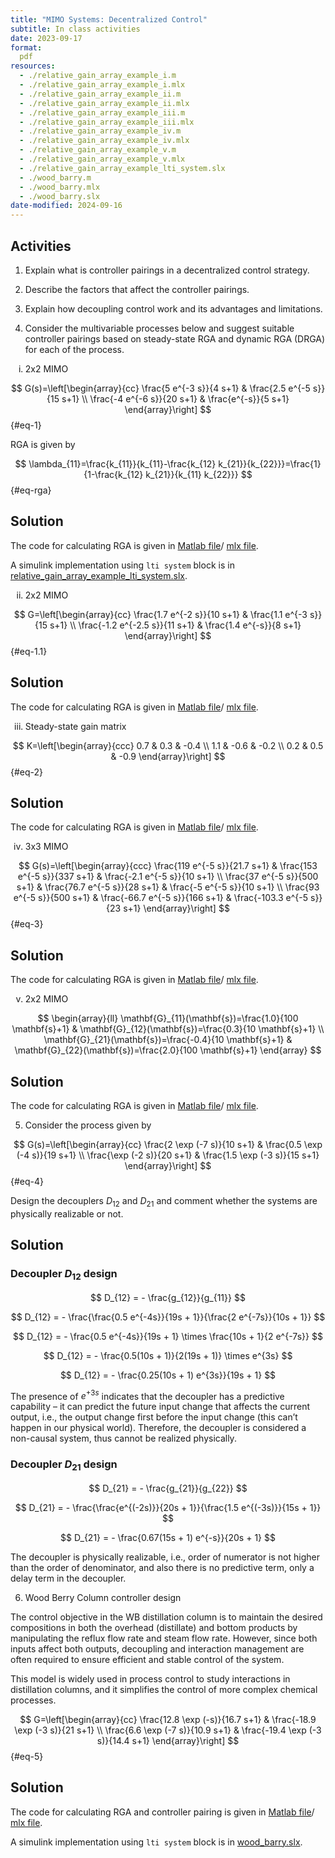 ```yaml
---
title: "MIMO Systems: Decentralized Control"
subtitle: In class activities
date: 2023-09-17
format:
  pdf
resources:
  - ./relative_gain_array_example_i.m
  - ./relative_gain_array_example_i.mlx
  - ./relative_gain_array_example_ii.m
  - ./relative_gain_array_example_ii.mlx
  - ./relative_gain_array_example_iii.m
  - ./relative_gain_array_example_iii.mlx
  - ./relative_gain_array_example_iv.m
  - ./relative_gain_array_example_iv.mlx
  - ./relative_gain_array_example_v.m
  - ./relative_gain_array_example_v.mlx
  - ./relative_gain_array_example_lti_system.slx
  - ./wood_barry.m
  - ./wood_barry.mlx
  - ./wood_barry.slx
date-modified: 2024-09-16
---
```


## Activities

1. Explain what is controller pairings in a decentralized control strategy.

2. Describe the factors that affect the controller pairings.

3. Explain how decoupling control work and its advantages and limitations.

4. Consider the multivariable processes below and suggest suitable controller pairings based on steady-state RGA and dynamic RGA (DRGA) for each of the process.

i. 2x2 MIMO

$$
G(s)=\left[\begin{array}{cc}
\frac{5 e^{-3 s}}{4 s+1} & \frac{2.5 e^{-5 s}}{15 s+1} \\
\frac{-4 e^{-6 s}}{20 s+1} & \frac{e^{-s}}{5 s+1}
\end{array}\right]
$${#eq-1}

RGA is given by

$$
\lambda_{11}=\frac{k_{11}}{k_{11}-\frac{k_{12} k_{21}}{k_{22}}}=\frac{1}{1-\frac{k_{12} k_{21}}{k_{11} k_{22}}}
$${#eq-rga}

::: {.callout-tip collapse="true"}
## Solution

The code for calculating RGA is given in [Matlab
file](./relative_gain_array_example_i.m)/ [mlx
file](./relative_gain_array_example_i.mlx). 

A simulink implementation using `lti system` block is in
[relative_gain_array_example_lti_system.slx](./relative_gain_array_example_lti_system.slx).
:::


ii. 2x2 MIMO

$$
G=\left[\begin{array}{cc}
\frac{1.7 e^{-2 s}}{10 s+1} & \frac{1.1 e^{-3 s}}{15 s+1} \\
\frac{-1.2 e^{-2.5 s}}{11 s+1} & \frac{1.4 e^{-s}}{8 s+1}
\end{array}\right]
$${#eq-1.1}

::: {.callout-tip collapse="true"}
## Solution

The code for calculating RGA is given in [Matlab
file](./relative_gain_array_example_ii.m)/ [mlx
file](./relative_gain_array_example_ii.mlx). 

:::



iii.  Steady-state gain matrix

$$
K=\left[\begin{array}{ccc}
0.7 & 0.3 & -0.4 \\
1.1 & -0.6 & -0.2 \\
0.2 & 0.5 & -0.9
\end{array}\right]
$${#eq-2}

::: {.callout-tip collapse="true"}
## Solution

The code for calculating RGA is given in [Matlab
file](./relative_gain_array_example_iii.m)/ [mlx
file](./relative_gain_array_example_iii.mlx). 

:::


iv. 3x3 MIMO

$$
G(s)=\left[\begin{array}{ccc}
\frac{119 e^{-5 s}}{21.7 s+1} & \frac{153 e^{-5 s}}{337 s+1} & \frac{-2.1 e^{-5 s}}{10 s+1} \\
\frac{37 e^{-5 s}}{500 s+1} & \frac{76.7 e^{-5 s}}{28 s+1} & \frac{-5 e^{-5 s}}{10 s+1} \\
\frac{93 e^{-5 s}}{500 s+1} & \frac{-66.7 e^{-5 s}}{166 s+1} & \frac{-103.3 e^{-5 s}}{23 s+1}
\end{array}\right]
$${#eq-3}

::: {.callout-tip collapse="true"}
## Solution

The code for calculating RGA is given in [Matlab
file](./relative_gain_array_example_iv.m)/ [mlx
file](./relative_gain_array_example_iv.mlx). 

:::


v. 2x2 MIMO

$$
\begin{array}{ll}
\mathbf{G}_{11}(\mathbf{s})=\frac{1.0}{100 \mathbf{s}+1} & \mathbf{G}_{12}(\mathbf{s})=\frac{0.3}{10 \mathbf{s}+1} \\
\mathbf{G}_{21}(\mathbf{s})=\frac{-0.4}{10 \mathbf{s}+1} & \mathbf{G}_{22}(\mathbf{s})=\frac{2.0}{100 \mathbf{s}+1}
\end{array}
$$

::: {.callout-tip collapse="true"}
## Solution

The code for calculating RGA is given in [Matlab
file](./relative_gain_array_example_v.m)/ [mlx
file](./relative_gain_array_example_v.mlx). 

:::

5. Consider the process given by

$$
G(s)=\left[\begin{array}{cc}
\frac{2 \exp (-7 s)}{10 s+1} & \frac{0.5 \exp (-4 s)}{19 s+1} \\
\frac{\exp (-2 s)}{20 s+1} & \frac{1.5 \exp (-3 s)}{15 s+1}
\end{array}\right]
$${#eq-4}

Design the decouplers $D_{12}$ and $D_{21}$ and comment whether the systems are physically realizable or not.

::: {.callout-tip collapse="true"}
## Solution

### Decoupler $D_{12}$ design

$$
D_{12} = - \frac{g_{12}}{g_{11}}
$$

$$
D_{12} = - \frac{\frac{0.5 e^{-4s}}{19s + 1}}{\frac{2 e^{-7s}}{10s + 1}}
$$

$$
D_{12} = - \frac{0.5 e^{-4s}}{19s + 1} \times \frac{10s + 1}{2 e^{-7s}}
$$

$$
D_{12} = - \frac{0.5(10s + 1)}{2(19s + 1)} \times e^{3s}
$$

$$
D_{12} = - \frac{0.25(10s + 1) e^{3s}}{19s + 1}
$$

The presence of $e^{+3s}$ indicates that the decoupler has a predictive
capability – it can predict the future input change that affects the current
output, i.e., the output change first before the input change (this can’t
happen in our physical world). Therefore, the decoupler is considered a
non-causal system, thus cannot be realized physically.

### Decoupler $D_{21}$ design

$$
D_{21} = - \frac{g_{21}}{g_{22}}
$$

$$
D_{21} = - \frac{\frac{e^{(-2s)}}{20s + 1}}{\frac{1.5 e^{(-3s)}}{15s + 1}}
$$

$$
D_{21} = - \frac{0.67(15s + 1) e^{-s}}{20s + 1}
$$

The decoupler is physically realizable, i.e., order of numerator is not higher
than the order of denominator, and also there is no predictive term, only a
delay term in the decoupler. 

:::

6. Wood Berry Column controller design

The control objective in the WB distillation column is to maintain the desired
compositions in both the overhead (distillate) and bottom products by
manipulating the reflux flow rate and steam flow rate. However, since both
inputs affect both outputs, decoupling and interaction management are often
required to ensure efficient and stable control of the system. 

This model is
widely used in process control to study interactions in distillation columns,
and it simplifies the control of more complex chemical processes.

$$
G=\left[\begin{array}{cc}
\frac{12.8 \exp (-s)}{16.7 s+1} & \frac{-18.9 \exp (-3 s)}{21 s+1} \\
\frac{6.6 \exp (-7 s)}{10.9 s+1} & \frac{-19.4 \exp (-3 s)}{14.4 s+1}
\end{array}\right]
$${#eq-5}

::: {.callout-tip collapse="true"}
## Solution

The code for calculating RGA and controller pairing is given in [Matlab
file](./wood_barry.m)/ [mlx
file](./wood_barry.mlx). 

A simulink implementation using `lti system` block is in
[wood_barry.slx](./wood_barry.slx).
:::


